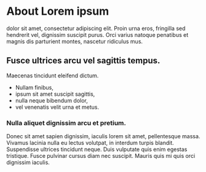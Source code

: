 
# About Lorem ipsum

dolor sit amet, consectetur adipiscing elit. Proin urna eros, fringilla sed hendrerit vel, dignissim suscipit purus. Orci varius natoque penatibus et magnis dis parturient montes, nascetur ridiculus mus.

## Fusce ultrices arcu vel sagittis tempus.

Maecenas tincidunt eleifend dictum.

- Nullam finibus,
- ipsum sit amet suscipit sagittis,
- nulla neque bibendum dolor,
- vel venenatis velit urna et metus.

### Nulla aliquet dignissim arcu et pretium.

Donec sit amet sapien dignissim, iaculis lorem sit amet, pellentesque massa. Vivamus lacinia nulla eu lectus volutpat, in interdum turpis blandit. Suspendisse ultrices tincidunt neque. Duis vulputate quis enim egestas tristique. Fusce pulvinar cursus diam nec suscipit. Mauris quis mi quis orci dignissim iaculis.
